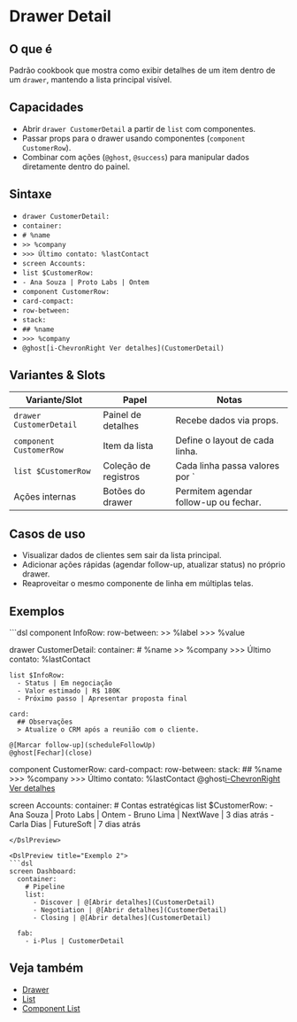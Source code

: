 # Drawer Detail

## O que é
Padrão cookbook que mostra como exibir detalhes de um item dentro de um `drawer`, mantendo a lista principal visível.

## Capacidades
- Abrir `drawer CustomerDetail` a partir de `list` com componentes.
- Passar props para o drawer usando componentes (`component CustomerRow`).
- Combinar com ações (`@ghost`, `@success`) para manipular dados diretamente dentro do painel.

## Sintaxe
- `drawer CustomerDetail:`
- `container:`
- `# %name`
- `>> %company`
- `>>> Último contato: %lastContact`
- `screen Accounts:`
- `list $CustomerRow:`
- `- Ana Souza | Proto Labs | Ontem`
- `component CustomerRow:`
- `card-compact:`
- `row-between:`
- `stack:`
- `## %name`
- `>>> %company`
- `@ghost[i-ChevronRight Ver detalhes](CustomerDetail)`


## Variantes & Slots
| Variante/Slot | Papel | Notas |
| --- | --- | --- |
| `drawer CustomerDetail` | Painel de detalhes | Recebe dados via props. |
| `component CustomerRow` | Item da lista | Define o layout de cada linha. |
| `list $CustomerRow` | Coleção de registros | Cada linha passa valores por `|`. |
| Ações internas | Botões do drawer | Permitem agendar follow-up ou fechar. |

## Casos de uso
- Visualizar dados de clientes sem sair da lista principal.
- Adicionar ações rápidas (agendar follow-up, atualizar status) no próprio drawer.
- Reaproveitar o mesmo componente de linha em múltiplas telas.

## Exemplos
<DslPreview title="Exemplo 1">
```dsl
component InfoRow:
  row-between:
    >> %label
    >>> %value

drawer CustomerDetail:
  container:
    # %name
    >> %company
    >>> Último contato: %lastContact

    list $InfoRow:
      - Status | Em negociação
      - Valor estimado | R$ 180K
      - Próximo passo | Apresentar proposta final

    card:
      ## Observações
      > Atualize o CRM após a reunião com o cliente.

    @[Marcar follow-up](scheduleFollowUp)
    @ghost[Fechar](close)

component CustomerRow:
  card-compact:
    row-between:
      stack:
        ## %name
        >>> %company
        >>> Último contato: %lastContact
      @ghost[i-ChevronRight Ver detalhes](CustomerDetail)

screen Accounts:
  container:
    # Contas estratégicas
    list $CustomerRow:
      - Ana Souza | Proto Labs | Ontem
      - Bruno Lima | NextWave | 3 dias atrás
      - Carla Dias | FutureSoft | 7 dias atrás
```
</DslPreview>

<DslPreview title="Exemplo 2">
```dsl
screen Dashboard:
  container:
    # Pipeline
    list:
      - Discover | @[Abrir detalhes](CustomerDetail)
      - Negotiation | @[Abrir detalhes](CustomerDetail)
      - Closing | @[Abrir detalhes](CustomerDetail)

  fab:
    - i-Plus | CustomerDetail
```
</DslPreview>

## Veja também
- [Drawer](./drawer)
- [List](./list)
- [Component List](./component-list)
